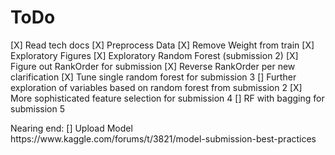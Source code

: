 ToDo
========================================
[X] Read tech docs
[X] Preprocess Data
    [X] Remove Weight from train
[X] Exploratory Figures
[X] Exploratory Random Forest (submission 2)
[X] Figure out RankOrder for submission
[X] Reverse RankOrder per new clarification
[X] Tune single random forest for submission 3
[] Further exploration of variables based on random forest from submission 2
[X] More sophisticated feature selection for submission 4
[] RF with bagging for submission 5

Nearing end:
[] Upload Model https://www.kaggle.com/forums/t/3821/model-submission-best-practices